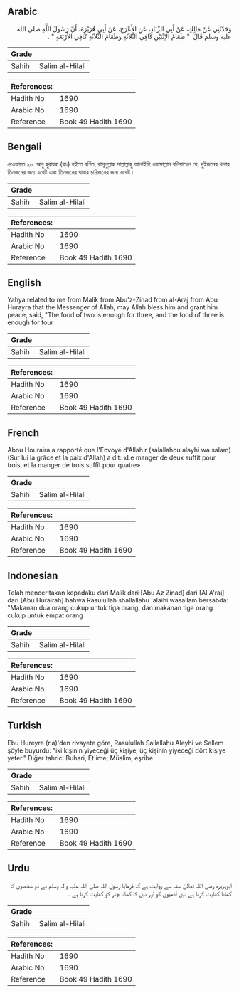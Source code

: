 ## Arabic


<div dir="rtl" lang="ar" style={{fontSize:'larger',backgroundColor:'#f8f9fa',padding:20}}>
وَحَدَّثَنِي عَنْ مَالِكٍ، عَنْ أَبِي الزِّنَادِ، عَنِ الأَعْرَجِ، عَنْ أَبِي هُرَيْرَةَ، أَنَّ رَسُولَ اللَّهِ صلى الله عليه وسلم قَالَ ‏ "‏ طَعَامُ الاِثْنَيْنِ كَافِي الثَّلاَثَةِ وَطَعَامُ الثَّلاَثَةِ كَافِي الأَرْبَعَةِ ‏"‏ ‏.‏
</div>
<div style={{backgroundColor:'#f8f9fa',padding:20, marginBottom: 10}}><table> <thead> <tr> <th>Grade</th> <th></th> </tr> </thead> <tbody> <tr><td>Sahih</td><td>Salim al-Hilali</td></tr></tbody></table><table> <thead> <tr> <th>References:</th> <th></th> </tr> </thead> <tbody><tr><td>Hadith No</td><td>1690</td></tr><tr><td>Arabic No</td><td>1690</td></tr><tr><td>Reference</td><td>Book 49 Hadith 1690</td></tr></tbody></table></div>

## Bengali


<div dir="ltr" lang="bn" style={{fontSize:'larger',backgroundColor:'#f8f9fa',padding:20}}>
রেওয়ায়ত ২০. আবু হুরায়রা (রাঃ) হইতে বর্ণিত, রাসূলুল্লাহ সাল্লাল্লাহু আলাইহি ওয়াসাল্লাম বলিয়াছেন যে, দুইজনের খাবার তিনজনের জন্য যথেষ্ট এবং তিনজনের খাবার চারিজনের জন্য যথেষ্ট।
</div>
<div style={{backgroundColor:'#f8f9fa',padding:20, marginBottom: 10}}><table> <thead> <tr> <th>Grade</th> <th></th> </tr> </thead> <tbody> <tr><td>Sahih</td><td>Salim al-Hilali</td></tr></tbody></table><table> <thead> <tr> <th>References:</th> <th></th> </tr> </thead> <tbody><tr><td>Hadith No</td><td>1690</td></tr><tr><td>Arabic No</td><td>1690</td></tr><tr><td>Reference</td><td>Book 49 Hadith 1690</td></tr></tbody></table></div>

## English


<div dir="ltr" lang="en" style={{fontSize:'larger',backgroundColor:'#f8f9fa',padding:20}}>
Yahya related to me from Malik from Abu'z-Zinad from al-Araj from Abu Hurayra that the Messenger of Allah, may Allah bless him and grant him peace, said, "The food of two is enough for three, and the food of three is enough for four
</div>
<div style={{backgroundColor:'#f8f9fa',padding:20, marginBottom: 10}}><table> <thead> <tr> <th>Grade</th> <th></th> </tr> </thead> <tbody> <tr><td>Sahih</td><td>Salim al-Hilali</td></tr></tbody></table><table> <thead> <tr> <th>References:</th> <th></th> </tr> </thead> <tbody><tr><td>Hadith No</td><td>1690</td></tr><tr><td>Arabic No</td><td>1690</td></tr><tr><td>Reference</td><td>Book 49 Hadith 1690</td></tr></tbody></table></div>

## French


<div dir="ltr" lang="fr" style={{fontSize:'larger',backgroundColor:'#f8f9fa',padding:20}}>
Abou Houraira a rapporté que l'Envoyé d'Allah r (salallahou alayhi wa salam) (Sur lui la grâce et la paix d'Allah) a dit: «Le manger de deux suffit pour trois, et la manger de trois suffît pour quatre»
</div>
<div style={{backgroundColor:'#f8f9fa',padding:20, marginBottom: 10}}><table> <thead> <tr> <th>Grade</th> <th></th> </tr> </thead> <tbody> <tr><td>Sahih</td><td>Salim al-Hilali</td></tr></tbody></table><table> <thead> <tr> <th>References:</th> <th></th> </tr> </thead> <tbody><tr><td>Hadith No</td><td>1690</td></tr><tr><td>Arabic No</td><td>1690</td></tr><tr><td>Reference</td><td>Book 49 Hadith 1690</td></tr></tbody></table></div>

## Indonesian


<div dir="ltr" lang="id" style={{fontSize:'larger',backgroundColor:'#f8f9fa',padding:20}}>
Telah menceritakan kepadaku dari Malik dari [Abu Az Zinad] dari [Al A'raj] dari [Abu Hurairah] bahwa Rasulullah shallallahu 'alaihi wasallam bersabda: "Makanan dua orang cukup untuk tiga orang, dan makanan tiga orang cukup untuk empat orang
</div>
<div style={{backgroundColor:'#f8f9fa',padding:20, marginBottom: 10}}><table> <thead> <tr> <th>Grade</th> <th></th> </tr> </thead> <tbody> <tr><td>Sahih</td><td>Salim al-Hilali</td></tr></tbody></table><table> <thead> <tr> <th>References:</th> <th></th> </tr> </thead> <tbody><tr><td>Hadith No</td><td>1690</td></tr><tr><td>Arabic No</td><td>1690</td></tr><tr><td>Reference</td><td>Book 49 Hadith 1690</td></tr></tbody></table></div>

## Turkish


<div dir="ltr" lang="tr" style={{fontSize:'larger',backgroundColor:'#f8f9fa',padding:20}}>
Ebu Hureyre (r.a)'den rivayete göre, Rasulullah Sallallahu Aleyhi ve Sellem şöyle buyurdu: "iki kişinin yiyeceği üç kişiye, üç kişinin yiyeceği dört kişiye yeter." Diğer tahric: Buhari, Et'ime; Müslim, eşribe
</div>
<div style={{backgroundColor:'#f8f9fa',padding:20, marginBottom: 10}}><table> <thead> <tr> <th>Grade</th> <th></th> </tr> </thead> <tbody> <tr><td>Sahih</td><td>Salim al-Hilali</td></tr></tbody></table><table> <thead> <tr> <th>References:</th> <th></th> </tr> </thead> <tbody><tr><td>Hadith No</td><td>1690</td></tr><tr><td>Arabic No</td><td>1690</td></tr><tr><td>Reference</td><td>Book 49 Hadith 1690</td></tr></tbody></table></div>

## Urdu


<div dir="rtl" lang="ur" style={{fontSize:'larger',backgroundColor:'#f8f9fa',padding:20}}>
ابوہریرہ رضی اللہ تعالیٰ عنہ سے روایت ہے کہ فرمایا رسول اللہ صلی اللہ علیہ وآلہ وسلم نے دو شخصوں کا کھانا کفایت کرتا ہے تین آدمیوں کو اور تین کا کھانا چار کو کفایت کرتا ہے ۔
</div>
<div style={{backgroundColor:'#f8f9fa',padding:20, marginBottom: 10}}><table> <thead> <tr> <th>Grade</th> <th></th> </tr> </thead> <tbody> <tr><td>Sahih</td><td>Salim al-Hilali</td></tr></tbody></table><table> <thead> <tr> <th>References:</th> <th></th> </tr> </thead> <tbody><tr><td>Hadith No</td><td>1690</td></tr><tr><td>Arabic No</td><td>1690</td></tr><tr><td>Reference</td><td>Book 49 Hadith 1690</td></tr></tbody></table></div>